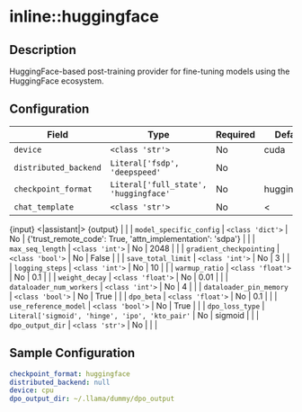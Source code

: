 # inline::huggingface

## Description

HuggingFace-based post-training provider for fine-tuning models using the HuggingFace ecosystem.

## Configuration

| Field | Type | Required | Default | Description |
|-------|------|----------|---------|-------------|
| `device` | `<class 'str'>` | No | cuda |  |
| `distributed_backend` | `Literal['fsdp', 'deepspeed'` | No |  |  |
| `checkpoint_format` | `Literal['full_state', 'huggingface'` | No | huggingface |  |
| `chat_template` | `<class 'str'>` | No | <|user|>
{input}
<|assistant|>
{output} |  |
| `model_specific_config` | `<class 'dict'>` | No | {'trust_remote_code': True, 'attn_implementation': 'sdpa'} |  |
| `max_seq_length` | `<class 'int'>` | No | 2048 |  |
| `gradient_checkpointing` | `<class 'bool'>` | No | False |  |
| `save_total_limit` | `<class 'int'>` | No | 3 |  |
| `logging_steps` | `<class 'int'>` | No | 10 |  |
| `warmup_ratio` | `<class 'float'>` | No | 0.1 |  |
| `weight_decay` | `<class 'float'>` | No | 0.01 |  |
| `dataloader_num_workers` | `<class 'int'>` | No | 4 |  |
| `dataloader_pin_memory` | `<class 'bool'>` | No | True |  |
| `dpo_beta` | `<class 'float'>` | No | 0.1 |  |
| `use_reference_model` | `<class 'bool'>` | No | True |  |
| `dpo_loss_type` | `Literal['sigmoid', 'hinge', 'ipo', 'kto_pair'` | No | sigmoid |  |
| `dpo_output_dir` | `<class 'str'>` | No |  |  |

## Sample Configuration

```yaml
checkpoint_format: huggingface
distributed_backend: null
device: cpu
dpo_output_dir: ~/.llama/dummy/dpo_output

```
